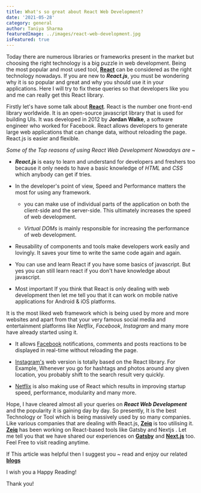 ```yaml
---
title: What's so great about React Web Development?
date: '2021-05-28'
category: general
author: Taniya Sharma
featuredImage: ../images/react-web-development.jpg
isFeatured: true
---
```


Today there are numerous libraries or frameworks present in the market but choosing the right technology is a big puzzle in web development. Being the most popular and most used tool, [**React**](https://reactjs.org/) can be considered as the right technology nowadays. If you are new to **_React.js_**, you must be wondering why it is so popular and great and why you should use it in your applications. Here I will try to fix these queries so that developers like you and me can really get this React library.

Firstly let's have some talk about [**React**](https://reactjs.org/).
React is the number one front-end library worldwide. It is an open-source javascript library that is used for building UIs. It was developed in 2012 by **Jordan Walke**, a software engineer who worked for Facebook. React allows developers to generate large web applications that can change data, without reloading the page. React.js is easier and flexible.

_Some of the Top reasons of using React Web Development Nowadays are_ ~

- **_React.js_** is easy to learn and understand for developers and freshers too because it only needs to have a basic knowledge of _HTML_ and _CSS_ which anybody can get if tries.

- In the developer's point of view, Speed and Performance matters the most for using any framework.

  - you can make use of individual parts of the application on both the client-side and the server-side. This ultimately increases the speed of web development.

  - _Virtual DOMs_ is mainly responsible for increasing the performance of web development.

- Reusability of components and tools make developers work easily and lovingly. It saves your time to write the same code again and again.

- You can use and learn React if you have some basics of javascript. But yes you can still learn react if you don't have knowledge about javascript.

- Most important If you think that React is only dealing with web development then let me tell you that it can work on mobile native applications for Android & iOS platforms.

It is the most liked web framework which is being used by more and more websites and apart from that your very famous social media and entertainment platforms like _Netflix_, _Facebook_, _Instagram_ and many more have already started using it.

- It allows [Facebook](https://www.facebook.com) notifications, comments and posts reactions to be displayed in real-time without reloading the page.

- [Instagram's](https://www.instagram.com/) web version is totally based on the React library. For Example, Whenever you go for hashtags and photos around any given location, you probably shift to the search result very quickly.

- [Netflix](https://www.netflix.com) is also making use of React which results in improving startup speed, performance, modularity and many more.

Hope, I have cleared almost all your queries on **_React Web Development_** and the popularity it is gaining day by day. So presently, It is the best Technology or Tool which is being massively used by so many companies. Like various companies that are dealing with React.js, [**Zeiq**](https://www.zeiq.co/) is too utilising it. [**Zeiq**](https://www.zeiq.co/) has been working on React-based tools like Gatsby and Nextjs . Let me tell you that we have shared our experiences on [**Gatsby**](https://www.zeiq.co/posts/ecommerce-gatsby/) and [**Next.js**](https://www.zeiq.co/posts/why-nextjs-is-good-for-ecommerce/) too. Feel Free to visit reading anytime.

If This article was helpful then I suggest you ~ read and enjoy our related [**blogs**](https://www.zeiq.co/)

I wish you a Happy Reading!

Thank you!
